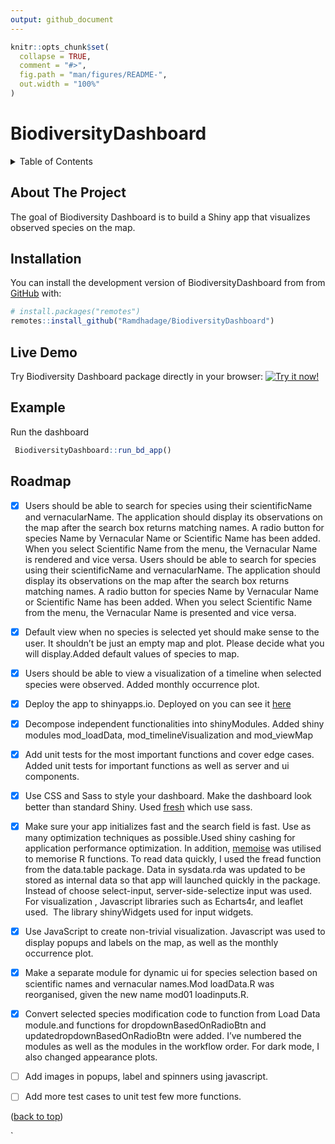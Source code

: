 ```yaml
---
output: github_document
---
```


<!-- README.md is generated from README.Rmd. Please edit that file -->

```r
knitr::opts_chunk$set(
  collapse = TRUE,
  comment = "#>",
  fig.path = "man/figures/README-",
  out.width = "100%"
)
```

# BiodiversityDashboard

<!-- badges: start -->

<!-- badges: end -->

<!-- TABLE OF CONTENTS -->

<details>

<summary>Table of Contents</summary>

<ol>

<li><a href="#about-the-project">About The Project</a></li>

<li><a href="#installation">Installation</a></li>

<li><a href="#roadmap">Roadmap</a></li>

</ol>

</details>

## About The Project

The goal of Biodiversity Dashboard is to build a Shiny app that visualizes observed species on the map.

## Installation

You can install the development version of BiodiversityDashboard from
from [GitHub](https://github.com/) with:

``` r
# install.packages("remotes")
remotes::install_github("Ramdhadage/BiodiversityDashboard")
```

## Live Demo

Try Biodiversity Dashboard package directly in your browser:
[![Try it now!](https://img.shields.io/badge/Try%20it-online-blue)](https://ramdhadage.github.io/BiodiversityDashboard/)

## Example

Run the dashboard

``` r
 BiodiversityDashboard::run_bd_app()
```

<!-- ROADMAP -->

## Roadmap

-   [x] Users should be able to search for species using their scientificName and vernacularName. The application should display its observations on the map after the search box returns matching names. A radio button for species Name by Vernacular Name or Scientific Name has been added. When you select Scientific Name from the menu, the Vernacular Name is rendered and vice versa. Users should be able to search for species using their scientificName and vernacularName. The application should display its observations on the map after the search box returns matching names. A radio button for species Name by Vernacular Name or Scientific Name has been added. When you select Scientific Name from the menu, the Vernacular Name is presented and vice versa.

-   [x] Default view when no species is selected yet should make sense to the user. It shouldn't be just an empty map and plot. Please decide what you will display.Added default values of species to map.

-   [x] Users should be able to view a visualization of a timeline when selected species were observed. Added monthly occurrence plot.

-   [x] Deploy the app to shinyapps.io. Deployed on you can see it [here](https://ti5syn-ramdhadage.shinyapps.io/BiodiversityDashboard/)

-   [x] Decompose independent functionalities into shinyModules. Added shiny modules mod_loadData, mod_timelineVisualization and mod_viewMap

-   [x] Add unit tests for the most important functions and cover edge cases. Added unit tests for important functions as well as server and ui components.

-   [x] Use CSS and Sass to style your dashboard. Make the dashboard look better than standard Shiny. Used [fresh](https://dreamrs.github.io/fresh/index.html) which use sass.

-   [x] Make sure your app initializes fast and the search field is fast. Use as many optimization techniques as possible.Used shiny cashing for application performance optimization. In addition, [memoise](https://github.com/r-lib/memoise) was utilised to memorise R functions. To read data quickly, I used the fread function from the data.table package. Data in sysdata.rda was updated to be stored as internal data so that app will launched quickly in the package. Instead of choose select-input, server-side-selectize input was used. For visualization , Javascript libraries such as Echarts4r, and leaflet used.  The library shinyWidgets used for input widgets.

-   [x] Use JavaScript to create non-trivial visualization. Javascript was used to display popups and labels on the map, as well as the monthly occurrence plot.

-   [x] Make a separate module for dynamic ui for species selection based on scientific names and vernacular names.Mod loadData.R was reorganised, given the new name mod01 loadinputs.R.

-   [x] Convert selected species modification code to function from Load Data module.and functions for dropdownBasedOnRadioBtn and updatedropdownBasedOnRadioBtn were added. I've numbered the modules as well as the modules in the workflow order. For dark mode, I also changed appearance plots.

-   [ ] Add images in popups, label and spinners using javascript.

-   [ ] Add more test cases to unit test few more functions.

<p align="right">

(<a href="#top">back to top</a>)

</p>

\`
